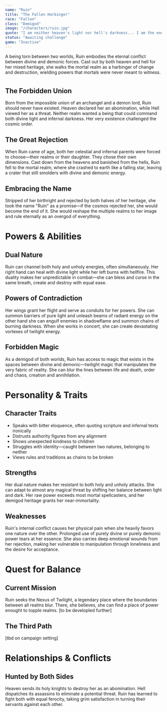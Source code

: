 ```yaml
---
name: "Ruin"
title: "The Fallen Harbinger"
race: "Fallen"
class: "Demigod"
image: "/characters/ruin.jpg"
quote: "I am neither heaven's light nor hell's darkness... I am the end of both."
status: "Awaiting challenge"
game: "Inactive"
---
```


A being torn between two worlds, Ruin embodies the eternal conflict between divine and demonic forces. Cast out by both heaven and hell for her mixed heritage, she walks the mortal realm as a harbinger of change and destruction, wielding powers that mortals were never meant to witness.

#

## The Forbidden Union

Born from the impossible union of an archangel and a demon lord, Ruin should never have existed. Heaven declared her an abomination, while Hell viewed her as a threat. Neither realm wanted a being that could command both divine light and infernal darkness. Her very existence challenged the cosmic order.

## The Great Rejection

When Ruin came of age, both her celestial and infernal parents were forced to choose—their realms or their daughter. They chose their own dimensions. Cast down from the heavens and banished from the hells, Ruin fell to the mortal realm, where she crashed to earth like a falling star, leaving a crater that still smolders with divine and demonic energy.

## Embracing the Name

Stripped of her birthright and rejected by both halves of her heritage, she took the name "Ruin" as a promise—if the cosmos rejected her, she would become the end of it. She would reshape the multiple realms to her image and rule eternally as an overgod of everything.

<CharacterImageCard
  src="/characters/ruin2.jpg"
  alt="Ruin, the Twilight Harbinger"
  caption="Standing between light and darkness"
/>

# Powers & Abilities

## Dual Nature

Ruin can channel both holy and unholy energies, often simultaneously. Her right hand can heal with divine light while her left burns with hellfire. This duality makes her unpredictable in combat—she can bless and curse in the same breath, create and destroy with equal ease.

## Powers of Contradiction

Her wings grant her flight and serve as conduits for her powers. She can summon barriers of pure light and unleash beams of radiant energy on the other hand she can engulf enemies in shadowflame and summon chains of burning darkness. When she works in concert, she can create devastating vortexes of twilight energy.

## Forbidden Magic

As a demigod of both worlds, Ruin has access to magic that exists in the spaces between divine and demonic—twilight magic that manipulates the very fabric of reality. She can blur the lines between life and death, order and chaos, creation and annihilation.

# Personality & Traits

## Character Traits

- Speaks with bitter eloquence, often quoting scripture and infernal texts ironically
- Distrusts authority figures from any alignment
- Shows unexpected kindness to children
- Struggles with identity—caught between two natures, belonging to neither
- Views rules and traditions as chains to be broken

## Strengths

Her dual nature makes her resistant to both holy and unholy attacks. She can adapt to almost any magical threat by shifting her balance between light and dark. Her raw power exceeds most mortal spellcasters, and her demigod heritage grants her near-immortality.

## Weaknesses

Ruin's internal conflict causes her physical pain when she heavily favors one nature over the other. Prolonged use of purely divine or purely demonic power tears at her essence. She also carries deep emotional wounds from her rejection, making her vulnerable to manipulation through loneliness and the desire for acceptance.

# Quest for Balance

## Current Mission

Ruin seeks the Nexus of Twilight, a legendary place where the boundaries between all realms blur. There, she believes, she can find a place of power enought to topple realms. [to be developled further]

## The Third Path

[tbd on campaign setting]

# Relationships & Conflicts

## Hunted by Both Sides

Heaven sends its holy knights to destroy her as an abomination. Hell dispatches its assassins to eliminate a potential threat. Ruin has learned to fight both with equal ferocity, taking grim satisfaction in turning their servants against each other.